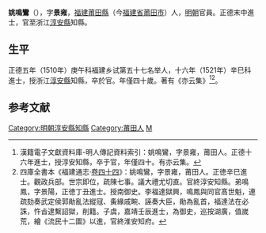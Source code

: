 {{明清人物信息框
| 姓名 = 姚鳴鸞
| 原名 =
| 圖片名稱= 
| 圖片大小 =
| 圖片說明 = 
| 最高職務 = 浙江淳安縣知縣
| 國家 = 大明 
| 爵位 =
| 籍貫 = [[福建承宣布政使司|福建承宣布政使司]][[興化府|興化府]][[莆田縣|莆田縣]]
| 族裔 = 
| 旗籍 = 
| 字號 = 字景雍
| 諡號 =
| 出生日期 = 成化二十三年（1487年）
| 出生地點 = 
| 逝世日期 = 嘉靖八年（1529年）
| 逝世地點 = 
| 墓葬 = 
| 配偶 = 
| 親屬 = 弟 [[姚鳴鳳|姚鳴鳳]]<br>子 [[姚虞|姚虞]]
| 出身 = 
* 正德五年庚午科舉人
* 正德十六年辛巳科同進士出身
| 經歷 = 
| 著作 = 
*《亦云集》
}}
'''姚鳴鸞'''（{{bd|1487年||1529年|catIdx=Yao姚}}），字'''景雍'''，[[福建承宣布政使司|福建]][[莆田縣|莆田縣]]（今[[福建省|福建省]][[莆田市|莆田市]]）人，[[明朝|明朝]]官員。正德末中進士，官至浙江[[淳安縣|淳安縣]]知縣。

== 生平 ==
正德五年（1510年）庚午科福建乡试第五十七名举人，十六年（1521年）辛巳科進士，授浙江[[淳安縣|淳安縣]]知縣，卒於官。年僅四十歲。著有《亦云集》<ref>漢籍電子文獻資料庫-明人傳記資料索引：姚鳴鸞，字景雍，莆田人。正德十六年進士，授淳安知縣，卒于官，年僅四十。有亦云集。</ref><ref>四庫全書本《福建通志·[[s:福建通志_(四庫全書本)/卷44|卷四十四]]》：姚鳴鸞，字景雍，莆田人。正徳辛巳進士。觀政兵部。世宗即位，疏陳七事。議大禮尤切直。官終淳安知縣。弟鳴鳳，字景陽，正徳丁丑進士。授南御史。李福達獄興，鳴鳳與同官髙世魁，連疏劾奏武定侯郭勛亂法縱冦、夤緣戚畹、誣奏大臣，勛為亂首，福達法在必誅，忤㫖逮繫詔獄，削籍。子虞，嘉靖壬辰進士，為御史，巡按湖廣，值嵗荒，繪《流民十二圖》以進，官終淮安知府。</ref>。

==参考文献==
{{reflist}}
{{明朝人物小作品}}
{{正德十六年辛巳科殿試金榜}}
{{DEFAULTSORT:Yao姚}}
[[Category:明朝淳安縣知縣|Category:明朝淳安縣知縣]]
[[Category:莆田人|Category:莆田人]]
[[Category:姚姓|M]]